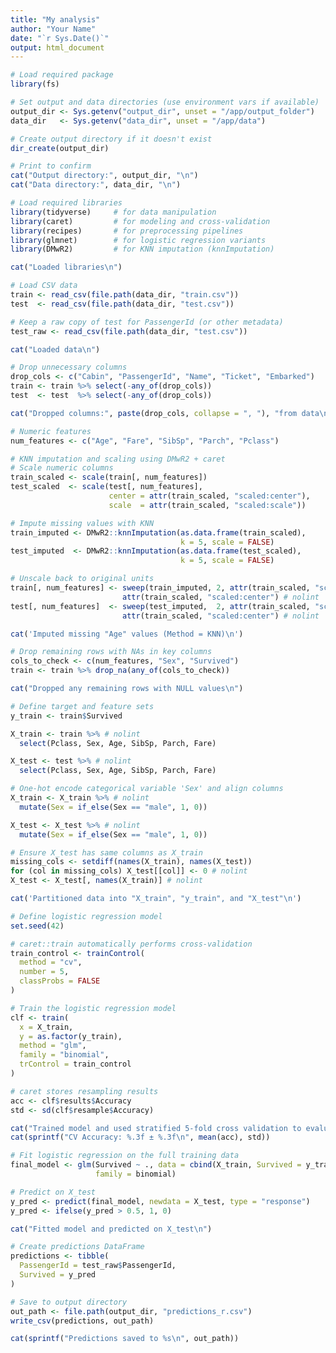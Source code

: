 ```yaml
---
title: "My analysis"
author: "Your Name"
date: "`r Sys.Date()`"
output: html_document
---
```


```r
# Load required package
library(fs)

# Set output and data directories (use environment vars if available)
output_dir <- Sys.getenv("output_dir", unset = "/app/output_folder")
data_dir   <- Sys.getenv("data_dir", unset = "/app/data")

# Create output directory if it doesn't exist
dir_create(output_dir)

# Print to confirm
cat("Output directory:", output_dir, "\n")
cat("Data directory:", data_dir, "\n")
```

```r
# Load required libraries
library(tidyverse)     # for data manipulation
library(caret)         # for modeling and cross-validation
library(recipes)       # for preprocessing pipelines
library(glmnet)        # for logistic regression variants
library(DMwR2)         # for KNN imputation (knnImputation)

cat("Loaded libraries\n")
```

```r
# Load CSV data
train <- read_csv(file.path(data_dir, "train.csv"))
test  <- read_csv(file.path(data_dir, "test.csv"))

# Keep a raw copy of test for PassengerId (or other metadata)
test_raw <- read_csv(file.path(data_dir, "test.csv"))

cat("Loaded data\n")
```

```r
# Drop unnecessary columns
drop_cols <- c("Cabin", "PassengerId", "Name", "Ticket", "Embarked")
train <- train %>% select(-any_of(drop_cols))
test  <- test  %>% select(-any_of(drop_cols))

cat("Dropped columns:", paste(drop_cols, collapse = ", "), "from data\n")

# Numeric features
num_features <- c("Age", "Fare", "SibSp", "Parch", "Pclass")

# KNN imputation and scaling using DMwR2 + caret
# Scale numeric columns
train_scaled <- scale(train[, num_features])
test_scaled  <- scale(test[, num_features],
                      center = attr(train_scaled, "scaled:center"),
                      scale  = attr(train_scaled, "scaled:scale"))

# Impute missing values with KNN
train_imputed <- DMwR2::knnImputation(as.data.frame(train_scaled),
                                      k = 5, scale = FALSE)
test_imputed  <- DMwR2::knnImputation(as.data.frame(test_scaled),
                                      k = 5, scale = FALSE)

# Unscale back to original units
train[, num_features] <- sweep(train_imputed, 2, attr(train_scaled, "scaled:scale"),`*`) + # nolint
                         attr(train_scaled, "scaled:center") # nolint
test[, num_features]  <- sweep(test_imputed,  2, attr(train_scaled, "scaled:scale"), `*`) + # nolint
                         attr(train_scaled, "scaled:center") # nolint

cat('Imputed missing "Age" values (Method = KNN)\n')

# Drop remaining rows with NAs in key columns
cols_to_check <- c(num_features, "Sex", "Survived")
train <- train %>% drop_na(any_of(cols_to_check))

cat("Dropped any remaining rows with NULL values\n")
```

```r
# Define target and feature sets
y_train <- train$Survived

X_train <- train %>% # nolint
  select(Pclass, Sex, Age, SibSp, Parch, Fare)

X_test <- test %>% # nolint
  select(Pclass, Sex, Age, SibSp, Parch, Fare)

# One-hot encode categorical variable 'Sex' and align columns
X_train <- X_train %>% # nolint
  mutate(Sex = if_else(Sex == "male", 1, 0))

X_test <- X_test %>% # nolint
  mutate(Sex = if_else(Sex == "male", 1, 0))

# Ensure X_test has same columns as X_train
missing_cols <- setdiff(names(X_train), names(X_test))
for (col in missing_cols) X_test[[col]] <- 0 # nolint
X_test <- X_test[, names(X_train)] # nolint

cat('Partitioned data into "X_train", "y_train", and "X_test"\n')
```

```r
# Define logistic regression model
set.seed(42)

# caret::train automatically performs cross-validation
train_control <- trainControl(
  method = "cv",
  number = 5,
  classProbs = FALSE
)

# Train the logistic regression model
clf <- train(
  x = X_train,
  y = as.factor(y_train),
  method = "glm",
  family = "binomial",
  trControl = train_control
)

# caret stores resampling results
acc <- clf$results$Accuracy
std <- sd(clf$resample$Accuracy)

cat("Trained model and used stratified 5-fold cross validation to evaluate\n")
cat(sprintf("CV Accuracy: %.3f ± %.3f\n", mean(acc), std))
```

```r
# Fit logistic regression on the full training data
final_model <- glm(Survived ~ ., data = cbind(X_train, Survived = y_train),
                   family = binomial)

# Predict on X_test
y_pred <- predict(final_model, newdata = X_test, type = "response")
y_pred <- ifelse(y_pred > 0.5, 1, 0)

cat("Fitted model and predicted on X_test\n")

# Create predictions DataFrame
predictions <- tibble(
  PassengerId = test_raw$PassengerId,
  Survived = y_pred
)

# Save to output directory
out_path <- file.path(output_dir, "predictions_r.csv")
write_csv(predictions, out_path)

cat(sprintf("Predictions saved to %s\n", out_path))
```